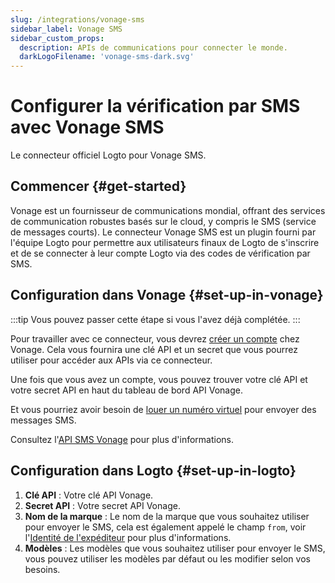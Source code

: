 ```yaml
---
slug: /integrations/vonage-sms
sidebar_label: Vonage SMS
sidebar_custom_props:
  description: APIs de communications pour connecter le monde.
  darkLogoFilename: 'vonage-sms-dark.svg'
---
```



# Configurer la vérification par SMS avec Vonage SMS

Le connecteur officiel Logto pour Vonage SMS.

<GuideTip />

## Commencer \{#get-started}

Vonage est un fournisseur de communications mondial, offrant des services de communication robustes basés sur le cloud, y compris le SMS (service de messages courts). Le connecteur Vonage SMS est un plugin fourni par l'équipe Logto pour permettre aux utilisateurs finaux de Logto de s'inscrire et de se connecter à leur compte Logto via des codes de vérification par SMS.

## Configuration dans Vonage \{#set-up-in-vonage}

:::tip
Vous pouvez passer cette étape si vous l'avez déjà complétée.
:::

Pour travailler avec ce connecteur, vous devrez [créer un compte](https://developer.vonage.com/en/account/guides/dashboard-management#create-and-configure-a-vonage-account) chez Vonage. Cela vous fournira une clé API et un secret que vous pourrez utiliser pour accéder aux APIs via ce connecteur.

Une fois que vous avez un compte, vous pouvez trouver votre clé API et votre secret API en haut du tableau de bord API Vonage.

Et vous pourriez avoir besoin de [louer un numéro virtuel](https://developer.vonage.com/en/numbers/guides/number-management#rent-a-virtual-number) pour envoyer des messages SMS.

Consultez l'[API SMS Vonage](https://developer.vonage.com/en/messaging/sms/overview) pour plus d'informations.

## Configuration dans Logto \{#set-up-in-logto}

1. **Clé API** : Votre clé API Vonage.
2. **Secret API** : Votre secret API Vonage.
3. **Nom de la marque** : Le nom de la marque que vous souhaitez utiliser pour envoyer le SMS, cela est également appelé le champ `from`, voir l'[Identité de l'expéditeur](https://developer.vonage.com/en/messaging/sms/guides/custom-sender-id) pour plus d'informations.
4. **Modèles** : Les modèles que vous souhaitez utiliser pour envoyer le SMS, vous pouvez utiliser les modèles par défaut ou les modifier selon vos besoins.
